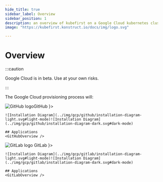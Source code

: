 ```yaml
---
hide_title: true
sidebar_label: Overview
sidebar_position: 1
description: an overview of kubefirst on a Google Cloud kubernetes cluster
image: "https://kubefirst.konstruct.io/docs/img/logo.svg"

---
```


<div class="cloud_logo">
  <GCPLogo width="200px" alt="Google Cloud Logo" />
</div>

# Overview

:::caution

Google Cloud is in beta. Use at your own risks.

:::

The Google Cloud provisioning process will:
<CommonProvisionProcess firstitem="Create a Kubernetes management cluster in Google Cloud."/>

<Tabs groupId="git_provider" defaultValue="github" queryString>
  <TabItem attributes={{ className: styles.github }} value="github" label={ <div className="git-tab"><img src="https://assets.kubefirst.com/console/github.svg" alt="GitHub logo" /><span>GitHub</span></div> }>

    ![Installation Diagram](../img/gcp/github/installation-diagram-light.svg#light-mode)![Installation Diagram](../img/gcp/github/installation-diagram-dark.svg#dark-mode)

    ## Applications
    <GitHubOverview />

  </TabItem>
  <TabItem value="gitlab" attributes={{ className: styles.gitlab }} label={ <div className="git-tab"> <img src="https://assets.kubefirst.com/console/gitlab.svg" alt="GitLab logo" /> <span>GitLab</span></div> }>

    ![Installation Diagram](../img/gcp/gitlab/installation-diagram-light.svg#light-mode)![Installation Diagram](../img/gcp/gitlab/installation-diagram-dark.svg#dark-mode)

    ## Applications
    <GitLabOverview />
  </TabItem>
</Tabs>
